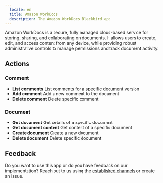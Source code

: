 ```yaml
---
  locale: en
  title: Amazon WorkDocs
  description: The Amazon WorkDocs Blackbird app
---
```


<LinkCard title="View on Github" target="_blank" href="https://github.com/bb-io/AmazonWorkDocs" icon="github" />

Amazon WorkDocs is a secure, fully managed cloud-based service for storing, sharing, and collaborating on documents. It allows users to create, edit, and access content from any device, while providing robust administrative controls to manage permissions and track document activity.

## Actions

### Comment
- **List comments** List comments for a specific document version
- **Add comment** Add a new comment to the document
- **Delete comment** Delete specific comment

### Document
- **Get document** Get details of a specific document
- **Get document content** Get content of a specific document
- **Create document** Create a new document
- **Delete document** Delete specific document

## Feedback

Do you want to use this app or do you have feedback on our implementation? Reach out to us using the [established channels](https://www.blackbird.io/) or create an issue.

